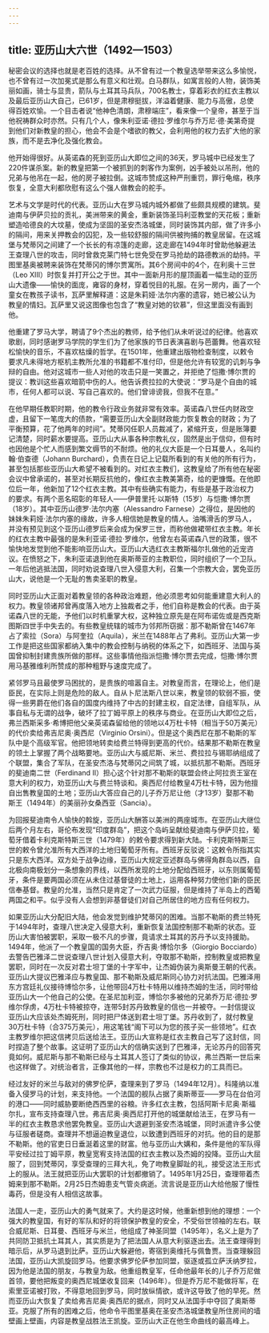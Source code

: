 ```yaml
---
---
---
```

title: 亚历山大六世（1492—1503）
---




秘密会议的选择也就是老百姓的选择。从不曾有过一个教皇选举带来这么多愉悦，也不曾有过一次加冕式是那么有意义和壮观。白马群队，如寓言般的人物，装饰美丽如画，骑士与显贵，箭队与土耳其马兵队，700名教士，穿着彩衣的红衣主教以及最后亚历山大自己，已61岁，但是肃穆挺拔，洋溢着健康、能力与高傲，总使得百姓欢愉。一个目击者说“他神色清朗，肃穆端庄”，看来像一个皇帝，甚至于当他祝祷群众时亦然。只有几个人，像朱利亚诺·德拉·罗维尔与乔万尼·德·美第奇提到他们对新教皇的担心，他会不会是个嗜欲的教父，会利用他的权力去扩大他的家族，而不是去净化及强化教会。

他开始得很好。从英诺森的死到亚历山大即位之间的36天，罗马城中已经发生了220件谋杀案。新的教皇把第一个被抓到的刺客作为案例，凶手被处以吊刑，他的兄弟与他吊在一起，他的房子被拉倒。这城市赞成这种严刑重罚，罪行龟缩，秩序恢复，全意大利都欣慰有这么个强人做教会的舵手。

艺术与文学是时代的代表。亚历山大在罗马城内城外都做了些颇具规模的建筑。斐迪南与伊萨贝拉的贡礼，美洲带来的黄金，重新装饰圣玛利亚教堂的天花板；重新塑造哈德良的大坟墓，使成为坚固的圣安杰洛城堡，同时装饰其内部，做了许多小的隔间，用来关押教会的囚犯，及一些较舒服的隔间供被拘捕的教皇居留。在这城堡与梵蒂冈之间建了一个长长的有凉篷的走廊，这走廊在1494年时曾助他躲避法王查理八世的攻击，同时曾救克莱门特七世免受在罗马抢劫的路德教派的劫持。平图里基奥被聘来装饰在梵蒂冈的博尔贾寓所。其6个房间中的4个，在利奥十三世（Leo ⅩⅢ）时恢复并打开公之于世。其中一面新月形的屋顶画着一幅生动的亚历山大遗像——愉快的面庞，雍容的身材，穿着悦目的礼服。在另一房内，画了一个童女在教孩子读书，瓦萨里解释道：这是朱莉娅·法尔内塞的遗容，她已被公认为教皇的情妇。瓦萨里又说这图像也包含了“教皇对她的钦慕”，但这里面没有画到他。

他重建了罗马大学，聘请了9个杰出的教师，给予他们从未听说过的纪律。他喜欢歌剧，同时感谢罗马学院的学生们为了他家族的节日表演喜剧与芭蕾舞。他喜欢轻松愉快的音乐，不喜欢枯燥的哲学。在1501年，他重建出版物检查制度，以敕令要求凡未得地方枢机主教所允准的书籍都不准付印，但是他允许有较宽的讥刺与争辩的自由。他对这城市一些人对他的攻击只是一笑置之，并拒绝了恺撒·博尔贾的提议：教训这些喜欢暗箭中伤的人。他告诉费拉拉的大使说：“罗马是个自由的城市，任何人都可以说、写自己喜欢的。他们曾诽谤我，但我不在意。”

在他早期任教职时期，他的教令行政业务就非常有效率。英诺森八世任内财政空虚，且留下一笔庞大的债款，“需要亚历山大全副财政能力恢复教会的财政；为了平衡预算，花了他两年的时间”。梵蒂冈任职人员裁减了，紧缩开支，但是账簿要记清楚，同时薪水要提高。亚历山大从事各种宗教礼仪，固然是出于信仰，但有时也因他是个忙人而感到繁文缛节的不耐烦。他的礼仪大臣是一个日耳曼人，名叫约翰·伯查德（Johann Burchard），负责在日记上记载所看到的有关他的所有行为，甚至包括那些亚历山大希望不被看到的。对红衣主教们，这教皇给了所有他在秘密会议中曾承诺的，甚至对长期反抗他的，像红衣主教美第奇，给的更慷慨。在他即位后一年，他新加了12个红衣主教。其中有些确实有能力，有些是基于政治权力的要求。有两个恶名昭彰的年轻人——伊普里托·以斯特（15岁）与恺撒·博尔贾（18岁）。其中亚历山德罗·法尔内塞（Alessandro Farnese）之得位，是因他的妹妹朱莉娅·法尔内塞的缘故，许多人相信她是教皇的情人。油嘴滑舌的罗马人，并没有预见到这个亚历山德罗后来会成为保罗三世，而称他做裙带红衣主教。年长的红衣主教中最强的是朱利亚诺·德拉·罗维尔，他曾左右英诺森八世的政策，很不愉快地发觉到他不能影响亚历山大。亚历山大选红衣主教斯福尔扎做他的近宠咨议。在愤怒之下，朱利亚诺退到他在奥斯蒂亚的主教职位，同时组织了一个卫队。一年后他逃抵法国，同时劝说查理八世入侵意大利，召集一个宗教大会，罢免亚历山大，说他是一个无耻的售卖圣职的教皇。

同时亚历山大正面对着教皇领的各种政治难题，他必须思考如何能重建意大利人的权力。教皇领诸邦曾再度落入地方上独裁者之手，他们自称是教会的代表。由于英诺森八世的无能，予他们以时机重掌大权，这种独立原先是在阿布诺佐或是西克斯图斯四世手中失去的。有些教皇统辖的城市为邻邦所窃据：那不勒斯曾在1467年占了索拉（Sora）与阿奎拉（Aquila），米兰在1488年占了弗利。亚历山大第一步工作是把这些国家都纳入集中的教会控制与纳税的体系之下，如西班牙、法国与英国曾抑制封建贵族所做的那样。这些事情他指派恺撒·博尔贾去完成，恺撒·博尔贾用马基雅维利所赞成的那种粗野与速度完成了。

紧邻罗马且最使罗马困扰的，是贵族的喧嚣自主。对教皇而言，在理论上，他们是臣民，在实际上则是危险的敌人。自从卜尼法斯八世以来，教皇领的软弱不振，使得一些男爵在他们各自的国度内维持了中古的封建主权，自定法律，自组军队，从事自私与无谓的战争，破坏了拉丁姆平原上的秩序与商业。在亚历山大即位之后，弗兰西斯采多·希博把他父亲英诺森留给他的领地以4万杜卡特（相当于50万美元）的代价卖给弗吉尼奥·奥西尼（Virginio Orsini）。但是这个奥西尼在那不勒斯的军队中是个高级军官。他把领地转卖给费兰特得到更高的代价。结果那不勒斯在教皇的领土上掌握了两个战略要地。亚历山大与威尼斯、米兰、费拉拉与锡耶纳组成了个联盟，集合了军队，在圣安杰洛与梵蒂冈之间筑了城，以抵抗那不勒斯。西班牙的斐迪南二世（Ferdinand Ⅱ）担心这个针对那不勒斯的联盟会终止阿拉贡王室在意大利的权力，劝亚历山大与费兰特谈和。奥西尼付给教皇4万杜卡特，因为他擅自出售教皇国的土地；亚历山大答应自己的儿子乔万尼让他（才13岁）娶那不勒斯王（1494年）的美丽孙女桑西亚（Sancia）。

为回报斐迪南令人愉快的斡旋，亚历山大酬答以美洲的两座城市。在亚历山大继位后两个月左右，哥伦布发现“印度群岛”，把这个岛屿呈献给斐迪南与伊萨贝拉，葡萄牙借着卡利克斯特斯三世（1479年）的敕令要求得到新大陆。卡利克斯特斯三世的敕令曾允准所有大西洋的土地归葡萄牙所有。西班牙反驳说：这敕令所指其实只是东大西洋。双方处于战争边缘，亚历山大规定亚述群岛与佛得角群岛以西，自北极向南极划分一条想象的界线，以西所发现的土地分配给西班牙，以东则属葡萄牙，条件是要两国必须在从未住过基督徒的土地上，运用各种努力使他们新的臣民信奉基督。教皇的允准，当然只是肯定了一次武力征服，但是维持了半岛上的西葡两国之和平。似乎没有人会想到非基督徒们对自己所居住的地方应有任何权力。

如果亚历山大分配旧大陆，他会发觉到维护梵蒂冈的困难。当那不勒斯的费兰特死于1494年时，查理八世决定入侵意大利，重新恢复法国控制那不勒斯的状态。亚历山大害怕被罢职，采取一极不凡的步骤，竟请求土耳其的苏丹予以支持援助。1494年，他派了一个教皇国的国务大臣，乔吉奥·博恰尔多（Giorgio Bocciardo）去警告巴雅泽二世说查理八世计划入侵意大利，夺取那不勒斯，控制教皇或把教皇罢职，同时在一次反对君士坦丁堡的十字军中，让杰姆伪装为奥斯曼王朝的代表。亚历山大提议巴雅泽应与教皇国、那不勒斯及威尼斯同心协力对抗法国。巴雅泽用东方宫廷礼仪接待博恰尔多，让他带回4万杜卡特用以维持杰姆的生活，同时带给亚历山大一个他自己的公使。在圣尼加利亚，博恰尔多被他的兄弟乔万尼·德拉·罗维尔俘虏，4万杜卡特被掠夺，连带5封苏丹致教皇的信也一并被夺。一封信提议亚历山大应该处杰姆死刑，同时把尸体送到君士坦丁堡。苏丹收到了，就付教皇30万杜卡特（合375万美元），用这笔钱“阁下可以为您的孩子买一些领地”。红衣主教罗维尔把这信拷贝后送给法王。亚历山大宣称是红衣主教自己写了这封信，同时捏造了整个故事。这证明了亚历山大的信确实送到了巴雅泽，无论苏丹的回答究竟如何。威尼斯与那不勒斯已经与土耳其人签订了类似的协议，弗兰西斯一世后来也这样做了。对统治者言，正像其他的一样，宗教也不过是权力的工具而已。

经过友好的米兰与敌对的佛罗伦萨，查理来到了罗马（1494年12月）。科隆纳以准备入侵罗马的计划，来支持他。一个法国的舰队占据了奥斯蒂亚——罗马在台伯河的港口——同时威胁要断绝西西里的谷粮。许多红衣主教，包括阿斯卡尼奥·斯福尔扎，宣布支持查理八世。弗吉尼奥·奥西尼打开他的城堡献给法王，在罗马有一半的红衣主教恳求他罢免教皇。亚历山大退避到圣安杰洛城堡，同时派遣许多公使与征服者磋商。查理并不想逼迫教皇退位，以致遭到西班牙的对抗。他的目的是那不勒斯。他的官吏日日垂涎着这里的财富。他与亚历山大媾和，条件是他的军队得平安经过拉丁姆平原，教皇宽宥支持法国的红衣主教以及杰姆的投降。亚历山大屈服了，回到梵蒂冈，享受查理的三拜大礼，免了吻教皇脚趾的礼，接受这法王形式上的服从。法王就把亚历山大罢职的计划都撤销了。1495年1月25日，查理带着杰姆来到那不勒斯。2月25日杰姆患支气管炎病逝。流言说是亚历山大给他服了慢性毒药，但是没有人相信这故事。

法国人一走，亚历山大的勇气就来了。大约是这时候，他重新想到他的理想：一个强大的教皇国，有好的军队和好的将领保护教皇的安全，不受俗世领袖的左右。联合威尼斯、日耳曼、西班牙与米兰，他组成了神圣同盟（1495年），名义上是为了共同防卫抵抗土耳其人，其实质是为了把法国人从意大利驱逐出去。法王查理得到暗示后，从罗马退到比萨。亚历山大躲避他，寄宿到奥维托与佩鲁贾。当查理躲回法国，亚历山大凯旋回罗马。他要求佛罗伦萨参加同盟，驱逐或孤立萨沃纳罗拉，因为他是法国的朋友，与教皇为敌。他重组教皇军，任命他最年长的儿子乔万尼做首领，要他把叛变的奥西尼城堡收复回来（1496年）。但是乔万尼不能做将军，在索里亚诺被打败，不得意地回到罗马，同时放纵情欲，或许这导致了他的早死。然而亚历山大恢复了卖给弗吉尼奥·奥西尼的据点，同时又从法国手中夺回了奥斯蒂亚。克服了所有的困难之后，他命令平图里基奥在圣安杰洛城堡教皇所住房间的墙壁画上壁画，内容是教皇战胜法王凯旋。亚历山大正在他生命曲线的最高峰上。
